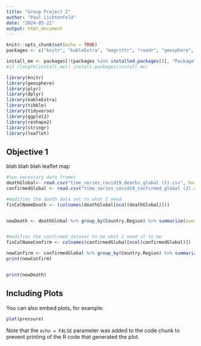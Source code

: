 ```yaml
---
title: "Group Project 2"
author: "Paul Lichtenfeld"
date: "2024-05-21"
output: html_document
---
```


```r
knitr::opts_chunk$set(echo = TRUE)
packages <- c("knitr", "kableExtra", "magrittr", "readr", "geosphere", "plyr", "dplyr", "kable", "tidyverse", "tibble", "ggplot2","reshape2","stringr","leaflet")

install_me <- packages[!(packages %in% installed.packages()[, "Package"])]
#if (length(install_me)) install.packages(install_me)

library(knitr)
library(geosphere)
library(plyr)
library(dplyr)
library(kableExtra)
library(tibble)
library(tidyverse)
library(ggplot2)
library(reshape2)
library(stringr)
library(leaflet)
```

## Objective 1 
blah blah blah leaflet map 

```r
#two necessary data frames
deathGlobal<- read.csv("time_series_covid19_deaths_global (1).csv", header = TRUE)
confirmedGlobal <- read.csv("time_series_covid19_confirmed_global (2).csv", header = TRUE)

#modifies the death data set to what I need 
finColNameDeath <- (colnames(deathGlobal[ncol(deathGlobal)]))


newDeath <- deathGlobal %>% group_by(Country.Region) %>% summarize(averageLat=mean(Lat), averageLong=(mean(Long)), totalDeaths=sum(.data[[finColNameDeath]]))


#modifies the confirmed dataset to be what I need it to be 
finColNameConfirm <- colnames(confirmedGlobal[ncol(confirmedGlobal)])

newConfirm <- confirmedGlobal %>% group_by(Country.Region) %>% summarize(averageLat=mean(Lat),averageLong=mean(Long),totalConfirms=sum(.data[[finColNameConfirm]]))
print(newConfirm)


print(newDeath)
```

## Including Plots

You can also embed plots, for example:

```r
plot(pressure)
```

Note that the `echo = FALSE` parameter was added to the code chunk to prevent printing of the R code that generated the plot.
